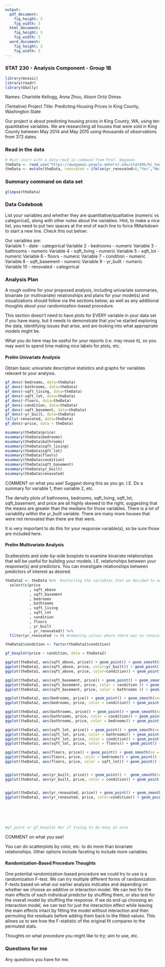 ```yaml
---
output:
  pdf_document:
    fig_height: 3
    fig_width: 5
  html_document:
    fig_height: 3
    fig_width: 5
  word_document:
    fig_height: 3
    fig_width: 5
---
```


### STAT 230 - Analysis Component - Group 1B

```r
library(mosaic)
library(readr)
library(GGally)
```

Names: Charlotte Kellogg, Anna Zhou, Alison Ortiz Dimas

(Tentative) Project Title: Predicting Housing Prices in King County, Washington State

Our project is about predicting housing prices in King County, WA, using ten quantitative variables. We are researching all houses that were sold in King County between May 2014 and May 2015 using thousands of observations from 372 dates.

### Read in the data

```r
# Must start with a data-read in command from Prof. Wagaman
theData <- read_csv("https://awagaman.people.amherst.edu/stat495/kc_house_data.csv")
theData <- mutate(theData, renovated = ifelse(yr_renovated>0,"Yes","No"))
```

### Summary command on data set

```r
glimpse(theData)
```


### Data Codebook

List your variables and whether they are quantitative/qualitative (numeric vs categorical), along with other notes about the variables. Hint, to make a nice list, you need to put two spaces at the end of each line to force RMarkdown to start a new line. Check this out below:

Our variables are:  
Variable 1 -  date - categorical
Variable 2 -  bedrooms - numeric
Variable 3 -  bathrooms - numeric
Variable 4 - sqft_living - numeric
Variable 5 - sqft_lot - numeric
Variable 6 - floors - numeric
Variable 7 - condition - numeric
Variable 8 - sqft_basement - numeric
Variable 9 - yr_built - numeric
Variable 10 - renovated - categorical

### Analysis Plan

A rough outline for your proposed analysis, including univariate summaries, bivariate (or multivariate) relationships and plans for your model(s) and visualizations should follow via the sections below; as well as any additional thoughts about your randomization-based procedure. 

This section doesn't need to have plots for EVERY variable in your data set if you have many, but it needs to demonstrate that you've started exploring the data, identifying issues that arise, and are looking into what appropriate models might be. 

What you do here may be useful for your reports (i.e. may reuse it), so you may want to spend time making nice labels for plots, etc. 

#### Prelim Univariate Analysis

Obtain basic univariate descriptive statistics and graphs for variables relevant to your analysis.

```r
gf_dens(~bedrooms, data=theData)
gf_dens(~bathrooms, data=theData)
gf_dens(~sqft_living, data=theData)
gf_dens(~sqft_lot, data=theData)
gf_dens(~floors, data=theData)
gf_dens(~condition, data=theData)
gf_dens(~sqft_basement, data=theData)
gf_dens(~yr_built, data=theData)
tally(~renovated, data=theData)
gf_dens(~price, data = theData)

msummary(theData$price)
msummary(theData$bedrooms)
msummary(theData$bathrooms)
msummary(theData$sqft_living)
msummary(theData$sqft_lot)
msummary(theData$floors)
msummary(theData$condition)
msummary(theData$sqft_basement)
msummary(theData$yr_built)
msummary(theData$renovated)

```

COMMENT on what you see! Suggest doing this as you go. I.E. Do a summary for variable 1, then variable 2, etc. 
  
The density plots of bathrooms, bedrooms, sqft_living, sqft_lot, sqft_basement, and price are all highly skewed to the right, suggesting that the means are greater than the medians for those variables. There is a lot of variability within the yr_built variable. There are many more houses that were not renovated than there are that were.

It is very important to do this for your response variable(s), so be sure those are included here.

#### Prelim Multivariate Analysis

Scatterplots and side-by-side boxplots to examine bivariate relationships that will be useful for building your models. I.E. relationships between your response(s) and predictors. You can investigate relationships between predictors of interest as desired. 

```r

theData2 <- theData %>%  #selecting the variables that we decided to work with according to proposal
  select(c(price
           , sqft_above
           , sqft_basement
           , bedrooms
           , bathrooms
           , sqft_living
           , sqft_lot
           , condition
           , floors
           , yr_built
           , yr_renovated)) %>%
  filter(yr_renovated != 0) #removing values where there was no renovation

theData2$condition <- factor(theData2$condition)

gf_boxplot(price ~ condition, data = theData2)

ggplot(theData2, aes(sqft_above, price)) + geom_point() + geom_smooth(se = F) 
ggplot(theData2, aes(sqft_above, price, color=yr_built)) + geom_point() + geom_smooth(se = F) 
ggplot(theData2, aes(sqft_above, price, color=condition)) + geom_point() + geom_smooth(se = F) 

ggplot(theData2, aes(sqft_basement, price)) + geom_point() + geom_smooth(se = F) 
ggplot(theData2, aes(sqft_basement, price, color = condition )) + geom_point() + geom_smooth(se = F) 
ggplot(theData2, aes(sqft_basement, price, color = bathrooms )) + geom_point() + geom_smooth(se = F) 

ggplot(theData2, aes(bedrooms, price)) + geom_point() + geom_smooth(se=F) 
ggplot(theData2, aes(bedrooms, price, color = condition)) + geom_point() + geom_smooth(se=F) 

ggplot(theData2, aes(bathrooms, price)) + geom_point() + geom_smooth(se=F) 
ggplot(theData2, aes(bathrooms, price, color = condition)) + geom_point() + geom_smooth(se=F) 
ggplot(theData2, aes(bathrooms, price, color = bedrooms)) + geom_point() + geom_smooth(se=F) 

ggplot(theData2, aes(sqft_lot, price)) + geom_point() + geom_smooth(se = F) 
ggplot(theData2, aes(sqft_lot, price, color = bathrooms)) + geom_point() + geom_smooth(se=F) 
ggplot(theData2, aes(sqft_lot, price, color = condition)) + geom_point() + geom_smooth(se=F) 
ggplot(theData2, aes(sqft_lot, price, color = floors)) + geom_point() + geom_smooth(se=F) 

ggplot(theData2, aes(floors, price)) + geom_point() + geom_smooth(se = F) 
ggplot(theData2, aes(floors, price, color = bedrooms)) + geom_point() + geom_smooth(se = F) 
ggplot(theData2, aes(floors, price, color = sqft_lot)) + geom_point() + geom_smooth(se = F)


ggplot(theData2, aes(yr_built, price)) + geom_point() +  geom_smooth(se = F)
ggplot(theData2, aes(yr_built, price, color = condition)) + geom_point() +  geom_smooth(se = F)


ggplot(theData2, aes(yr_renovated, price)) + geom_point() + geom_smooth(se=F) 
ggplot(theData2, aes(yr_renovated, price, color=condition)) + geom_point() + geom_smooth(se=F) 






#gf_point or gf_boxplot #or if trying to do many at once
```

COMMENT on what you see! 

You can do scatterplots by color, etc. to do more than bivariate relationships. Other options include faceting to include more variables. 



#### Randomization-Based Procedure Thoughts

One potential randomization-based procedure we could try to use is a randomization F-test. We can try multiple different forms of randomization F-tests based on what our earlier analysis indicates and depending on whether we choose an additive or interaction model. We can test for the main effects of each individual predictor by shuffling them, or also test for the overall model by shuffling the response. If we do end up choosing an interaction model, we can test for just the interaction effect while leaving the main effects intact by fitting the model without interaction and then permuting the residuals before adding them back to the fitted values. This allows us to see how the F-statistic of the original fit compares to the permuted stats. 

Thoughts on what procedure you might like to try; aim to use, etc. 

### Questions for me

Any questions you have for me.
